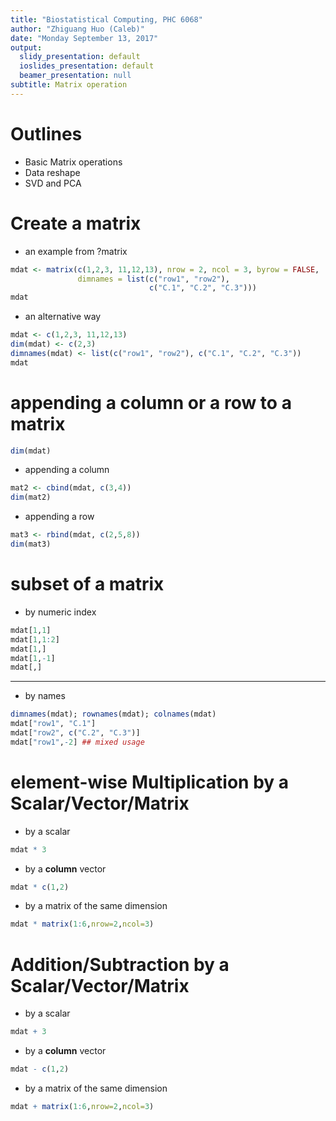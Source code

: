 ```yaml
---
title: "Biostatistical Computing, PHC 6068"
author: "Zhiguang Huo (Caleb)"
date: "Monday September 13, 2017"
output:
  slidy_presentation: default
  ioslides_presentation: default
  beamer_presentation: null
subtitle: Matrix operation
---
```


Outlines
===
- Basic Matrix operations
- Data reshape
- SVD and PCA

Create a matrix
===
- an example from ?matrix
```r
mdat <- matrix(c(1,2,3, 11,12,13), nrow = 2, ncol = 3, byrow = FALSE,
               dimnames = list(c("row1", "row2"),
                               c("C.1", "C.2", "C.3")))
mdat
```

- an alternative way
```r
mdat <- c(1,2,3, 11,12,13)
dim(mdat) <- c(2,3)
dimnames(mdat) <- list(c("row1", "row2"), c("C.1", "C.2", "C.3"))
mdat
```

appending a column  or a row to a matrix
===
```r
dim(mdat)
```
- appending a column
```r
mat2 <- cbind(mdat, c(3,4))
dim(mat2)
```

- appending a row
```r
mat3 <- rbind(mdat, c(2,5,8))
dim(mat3)
```


subset of a matrix
===
- by numeric index
```r
mdat[1,1]
mdat[1,1:2]
mdat[1,]
mdat[1,-1]
mdat[,]
```

---

- by names
```r
dimnames(mdat); rownames(mdat); colnames(mdat)
mdat["row1", "C.1"]
mdat["row2", c("C.2", "C.3")]
mdat["row1",-2] ## mixed usage
```

element-wise Multiplication by a Scalar/Vector/Matrix
===
- by a scalar
```r
mdat * 3
```

- by a **column** vector
```r
mdat * c(1,2)
```


- by a matrix of the same dimension
```r
mdat * matrix(1:6,nrow=2,ncol=3)
```


Addition/Subtraction by a Scalar/Vector/Matrix
===
- by a scalar
```r
mdat + 3
```

- by a **column** vector
```r
mdat - c(1,2)
```


- by a matrix of the same dimension
```r
mdat + matrix(1:6,nrow=2,ncol=3)
```



